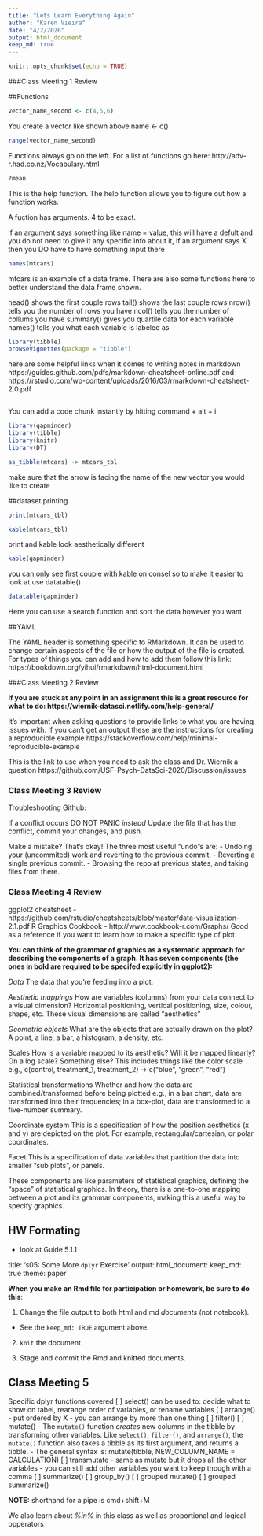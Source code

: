 ```yaml
---
title: "Lets Learn Everything Again"
author: "Karen Vieira"
date: "4/2/2020"
output: html_document
keep_md: true
---
```


```r
knitr::opts_chunk$set(echo = TRUE)
```

###Class Meeting 1 Review

##Functions

```r
vector_name_second <- c(4,5,6)
```

You create a vector like shown above name <- c()

```r
range(vector_name_second)
```
Functions always go on the left. For a list of functions go here: http://adv-r.had.co.nz/Vocabulary.html

```r
?mean
```

This is the help function. The help function allows you to figure out how a function works.

A fuction has arguments. 4 to be exact.

if an argument says something like name = value, this will have a defult and you do not need to give it any specific info about it, if an argument says X then you DO have to have something input there

```r
names(mtcars)
```

mtcars is an example of a data frame. There are also some functions here to better understand the data frame shown.

head() shows the first couple rows
tail() shows the last couple rows
nrow() tells you the number of rows you have
ncol() tells you the number of collums you have
summary() gives you quartile data for each variable
names() tells you what each variable is labeled as

```r
library(tibble)
browseVignettes(package = "tibble")
```

here are some helpful links when it comes to writing notes in markdown https://guides.github.com/pdfs/markdown-cheatsheet-online.pdf and https://rstudio.com/wp-content/uploads/2016/03/rmarkdown-cheatsheet-2.0.pdf

```r

```

You can add a code chunk instantly by hitting command + alt + i

```r
library(gapminder)
library(tibble)
library(knitr)
library(DT)

as_tibble(mtcars) -> mtcars_tbl
```
make sure that the arrow is facing the name of the new vector you would like to create

##dataset printing

```r
print(mtcars_tbl)
```

```r
kable(mtcars_tbl)
```
print and kable look aesthetically different

```r
kable(gapminder)
```
you can only see first couple with kable on consel so to make it easier to look at use datatable() 
```r
datatable(gapminder)
```
Here you can use a search function and sort the data however you want

##YAML

The YAML header is something specific to RMarkdown. It can be used to change certain aspects of the file or how the output of the file is created. 
For types of things you can add and how to add them follow this link: https://bookdown.org/yihui/rmarkdown/html-document.html

###Class Meeting 2 Review

**If you are stuck at any point in an assignment this is a great resource for what to do: https://wiernik-datasci.netlify.com/help-general/**

It's important when asking questions to provide links to what you are having issues with. If you can't get an output these are the instructions for creating a reproducible example https://stackoverflow.com/help/minimal-reproducible-example

This is the link to use when you need to ask the class and Dr. Wiernik a question https://github.com/USF-Psych-DataSci-2020/Discussion/issues

### Class Meeting 3 Review

Troubleshooting Github:

If a conflict occurs DO NOT PANIC *instead* Update the file that has the conflict, commit your changes, and push.

Make a mistake? That's okay!
The three most useful “undo”s are:
- Undoing your (uncommited) work and reverting to the previous commit.
- Reverting a single previous commit.
- Browsing the repo at previous states, and taking files from there.

### Class Meeting 4 Review

ggplot2 cheatsheet - https://github.com/rstudio/cheatsheets/blob/master/data-visualization-2.1.pdf
R Graphics Cookbook - http://www.cookbook-r.com/Graphs/
Good as a reference if you want to learn how to make a specific type of plot.

**You can think of the grammar of graphics as a systematic approach for describing the components of a graph. It has seven components (the ones in bold are required to be specifed explicitly in ggplot2):**

*Data*
The data that you’re feeding into a plot.

*Aesthetic mappings*
How are variables (columns) from your data connect to a visual dimension?
Horizontal positioning, vertical positioning, size, colour, shape, etc.
These visual dimensions are called “aesthetics”

*Geometric objects*
What are the objects that are actually drawn on the plot?
A point, a line, a bar, a histogram, a density, etc.

Scales
How is a variable mapped to its aesthetic?
Will it be mapped linearly? On a log scale? Something else?
This includes things like the color scale
e.g., c(control, treatment_1, treatment_2) -> c(“blue”, “green”, “red”)

Statistical transformations
Whether and how the data are combined/transformed before being plotted
e.g., in a bar chart, data are transformed into their frequencies; in a box-plot, data are transformed to a five-number summary.

Coordinate system
This is a specification of how the position aesthetics (x and y) are depicted on the plot. For example, rectangular/cartesian, or polar coordinates.

Facet
This is a specification of data variables that partition the data into smaller “sub plots”, or panels.

These components are like parameters of statistical graphics, defining the “space” of statistical graphics. In theory, there is a one-to-one mapping between a plot and its grammar components, making this a useful way to specify graphics.

## HW Formating

- look at Guide 5.1.1 

title: 's05: Some More `dplyr` Exercise'
output: 
  html_document:
    keep_md: true
    theme: paper
    
**When you make an Rmd file for participation or homework, be sure to do this**:
 
1. Change the file output to both html and md _documents_ (not notebook).
  - See the `keep_md: TRUE` argument above.

2. `knit` the document. 

3. Stage and commit the Rmd and knitted documents.

## Class Meeting 5

Specific dplyr functions covered
[ ] select()
can be used to: decide what to show on tabel, rearange order of variables, or rename variables
[ ] arrange()
- put ordered by X
- you can arrange by more than one thing
[ ] filter()
[ ] mutate()
- The `mutate()` function _creates_ new columns in the tibble by transforming other variables. Like `select()`, `filter()`, and `arrange()`, the `mutate()` function also takes a tibble as its first argument, and returns a tibble. 
- The general syntax is: mutate(tibble, NEW_COLUMN_NAME = CALCULATION)
[ ] transmutate
- same as mutate but it drops all the other variables
- you can still add other variables you want to keep though with a comma
[ ] summarize()
[ ] group_by()
[ ] grouped mutate()
[ ] grouped summarize()

**NOTE:** shorthand for a pipe is cmd+shift+M

We also learn about *%in%* in this class as well as proportional and logical opperators 
